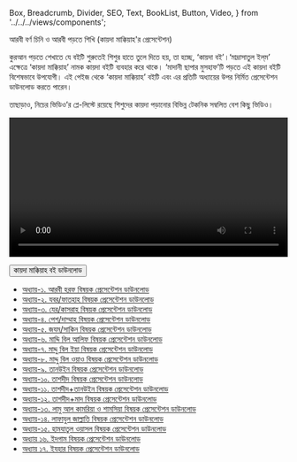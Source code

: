   Box,
  Breadcrumb,
  Divider,
  SEO,
  Text,
  BookList,
  Button,
  Video,
} from '../../../views/components';

<SEO pageTitle="আরবী বর্ণ চিনি ও আরবী পড়তে শিখি (কায়দা মাক্কিয়াহ'র প্রেসেন্টেশন)" />
<Box maxWidth={960} margin="0 auto" padding={{ xs: 3, sm: 4 }}>

<Text variant="h2" textAlign="center">
  আরবী বর্ণ চিনি ও আরবী পড়তে শিখি (কায়দা মাক্কিয়াহ'র প্রেসেন্টেশন)
</Text>
<Divider />
<Breadcrumb
  links={[
    { url: '/', name: 'নীড়পাতা' },
    { url: '/study-materials/', name: 'শিক্ষাপোকরণ' },
    { url: '/study-materials/arabic', name: 'আরবী' },
  ]}
/>
<Divider />

কুরআন পড়তে শেখাতে যে বইটি শুরুতেই শিশুর হাতে তুলে দিতে হয়, তা হচ্ছে, ‘কায়দা বই’।‘মাদ্রাসাতুল ইল্‌ম’ এক্ষেত্রে ‘কায়দা মাক্কিয়াহ’ নামক কায়দা বইটি ব্যবহার করে থাকে। ‘মাদানী ছাপার মুসহাফ’টি পড়তে এই কায়দা বইটি বিশেষভাবে উপযোগী। এই পেইজ থেকে ‘কায়দা মাক্কিয়াহ’ বইটি এবং এর প্রতিটি অধ্যায়ের উপর নির্মিত প্রেসেন্টেশন ডাউনলোড করতে পারেন।

তাছাড়াও, নিচের ভিডিও’র প্লে-লিস্টে রয়েছে শিশুদের কায়দা পড়ানোর বিভিন্ন টেকনিক সম্বলিত বেশ কিছু ভিডিও।

<Video
  videoSrcURL="https://www.youtube.com/embed/videoseries?list=PLN6GIGge5un8mSh1HcZzXU2CogpV8TGTM"
  videoTitle="আরবী বর্ণ, তাদের ৪ টি রূপ ও ছবিসহ শব্দ (উচ্চারণ সহ)"
  frameWidth="720px"
  frameHeight="504px"
  width="100%"
  mb={4}
/>

<Box textAlign="center" mb={4}>
  <a
    href="https://drive.google.com/file/d/1egmzlouUDoaxVQN8md9bwlZ1a3NPK3gf/view?usp=sharing"
    target="_blank"
    rel="noreferrer noopener"
  >
    <Button variant="primary">কায়দা মাক্কিয়াহ বই ডাউনলোড</Button>
  </a>
</Box>

- [অধ্যায়-১. আরবী হরফ বিষয়ক প্রেসেন্টেশন ডাউনলোড](https://drive.google.com/drive/folders/1o9QynIp5nBSovdQDvtTcvvQ1VPeATC-q?usp=sharing)
- [অধ্যায়-২. যবর/ফাতহাহ বিষয়ক প্রেসেন্টেশন ডাউনলোড](https://drive.google.com/drive/folders/1Vsn2lHYo_N19xaS2x9uhlTlGnxxvweBY?usp=sharing)
- [অধ্যায়-৩. যের/কাসরাহ বিষয়ক প্রেসেন্টেশন ডাউনলোড](https://drive.google.com/drive/folders/1i6YGG7tQYoY_mQOuyxv0BMnI0vl7ufj8?usp=sharing)
- [অধ্যায়-৪. পেশ/দাম্মাহ বিষয়ক প্রেসেন্টেশন ডাউনলোড](https://drive.google.com/drive/folders/1EIWJphZQ0X2WK21BwQ3sH-K-g7PAAKC_?usp=sharing)
- [অধ্যায়-৫. জযম/সাকিন বিষয়ক প্রেসেন্টেশন ডাউনলোড](https://drive.google.com/drive/folders/1xQrqqpJk8Oj6gNeu9IgLlCpoRtu_JjCt?usp=sharing)
- [অধ্যায়-৬. মাদ্দি বিল আলিফ বিষয়ক প্রেসেন্টেশন ডাউনলোড](https://drive.google.com/drive/folders/1i-OsmGJCrI1GEMy2GMFWRjw7Kgzvy3tk?usp=sharing)
- [অধ্যায়-৭. মাদ্দু বিল ইয়া বিষয়ক প্রেসেন্টেশন ডাউনলোড](https://drive.google.com/drive/folders/1cDjVvXejZ0Mls1-iUjjZ6SrZfQkGSqWB?usp=sharing)
- [অধ্যায়-৮. মাদ্দু বিল ওয়াও বিষয়ক প্রেসেন্টেশন ডাউনলোড](https://drive.google.com/drive/folders/1aZj72cQoatNq8SS9e0TtoH5iXieYkCJO?usp=sharing)
- [অধ্যায়-৯. তানউইন বিষয়ক প্রেসেন্টেশন ডাউনলোড](https://drive.google.com/drive/folders/1LsmT1SJUVtDjhdQAnWrve0vOveWhfZVU?usp=sharing)
- [অধ্যায়-১০. তাশদীদ বিষয়ক প্রেসেন্টেশন ডাউনলোড](https://drive.google.com/drive/folders/1M8w1ijO3aWw76tbqdi8ZO0-SokMtgqlq?usp=sharing)
- [অধ্যায়-১১. তাশদীদ+তানউইন বিষয়ক প্রেসেন্টেশন ডাউনলোড](https://drive.google.com/drive/folders/1zIvgbhBJRsdZ5fHP5p1vrSVuGrqexnN_?usp=sharing)
- [অধ্যায়-১২. তাশদীদ+মাদ বিষয়ক প্রেসেন্টেশন ডাউনলোড](https://drive.google.com/drive/folders/1QyGYfcLecNBTtGPT2V6kBcb2BgaWHXcA?usp=sharing)
- [অধ্যায়-১৩. লামু আল কামরিয়া ও শামসিয়া বিষয়ক প্রেসেন্টেশন ডাউনলোড](https://drive.google.com/drive/folders/1r6CDVXwcUr3M5-xhPHkWi_jlcwwqhtRM?usp=sharing)
- [অধ্যায়-১৪. লাফাযুল জাল্লাতি বিষয়ক প্রেসেন্টেশন ডাউনলোড](https://drive.google.com/drive/folders/1y2eOX-bH2Wx9BqE3lcFVcWgrCBKv8TDV?usp=sharing)
- [অধ্যায়-১৫. হামযাতুল ওয়াসল বিষয়ক প্রেসেন্টেশন ডাউনলোড](https://drive.google.com/drive/folders/1LUy9JYyqRpg2bmWCPb3D25a9Gq2yk5DB?usp=sharing)
- [অধ্যায় ১৬. ইদগাম বিষয়ক প্রেসেন্টেশন ডাউনলোড](https://drive.google.com/drive/folders/1uUogGISWbgYQUs54uAc75XyMOTXb_pv0?usp=sharing)
- [অধ্যায় ১৭. ইযহার বিষয়ক প্রেসেন্টেশন ডাউনলোড](https://drive.google.com/drive/folders/11EZuoO7a7S59Pm0PBxI-bot_vptFsh04?usp=sharing)

</Box>
